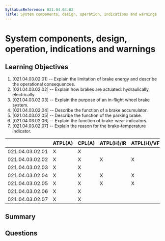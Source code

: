 ```yaml
---
SyllabusReference: 021.04.03.02
Title: System components, design, operation, indications and warnings
---
```


# System components, design, operation, indications and warnings

## Learning Objectives

1. [021.04.03.02.01] -- Explain the limitation of brake energy and describe the
   operational consequences.
2. [021.04.03.02.02] -- Explain how brakes are actuated: hydraulically,
   electrically.
3. [021.04.03.02.03] -- Explain the purpose of an in-flight wheel brake system.
4. [021.04.03.02.04] -- Describe the function of a brake accumulator.
5. [021.04.03.02.05] -- Describe the function of the parking brake.
6. [021.04.03.02.06] -- Explain the function of brake-wear indicators.
7. [021.04.03.02.07] -- Explain the reason for the brake-temperature indicator.

|                 | ATPL(A) | CPL(A) | ATPL(H)/IR | ATPL(H)/VFR | CPL(H) | IR  | CBIR(A) |
| --------------- | ------- | ------ | ---------- | ----------- | ------ | --- | ------- |
| 021.04.03.02.01 | X       | X      |            |             |        |     |         |
| 021.04.03.02.02 | X       | X      | X          | X           | X      |     |         |
| 021.04.03.02.03 | X       | X      |            |             |        |     |         |
| 021.04.03.02.04 | X       | X      | X          | X           | X      |     |         |
| 021.04.03.02.05 | X       | X      | X          | X           | X      |     |         |
| 021.04.03.02.06 | X       | X      |            |             |        |     |         |
| 021.04.03.02.07 | X       | X      |            |             |        |     |         |

## Summary

## Questions
